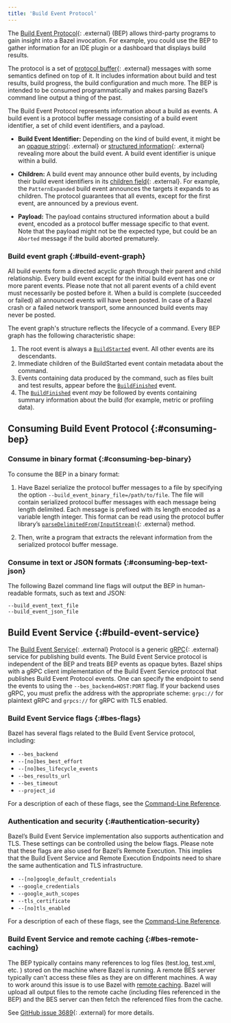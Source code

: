 ```yaml
---
title: 'Build Event Protocol'
---
```



The [Build Event
Protocol](https://github.com/bazelbuild/bazel/blob/master/src/main/java/com/google/devtools/build/lib/buildeventstream/proto/build_event_stream.proto){: .external}
(BEP) allows third-party programs to gain insight into a Bazel invocation. For
example, you could use the BEP to gather information for an IDE
plugin or a dashboard that displays build results.

The protocol is a set of [protocol
buffer](https://developers.google.com/protocol-buffers/){: .external} messages with some
semantics defined on top of it. It includes information about build and test
results, build progress, the build configuration and much more. The BEP is
intended to be consumed programmatically and makes parsing Bazel’s
command line output a thing of the past.

The Build Event Protocol represents information about a build as events. A
build event is a protocol buffer message consisting of a build event identifier,
a set of child event identifiers, and a payload.

*  __Build Event Identifier:__ Depending on the kind of build event, it might be
an [opaque
string](https://github.com/bazelbuild/bazel/blob/16a107d/src/main/java/com/google/devtools/build/lib/buildeventstream/proto/build_event_stream.proto#L91){: .external}
or [structured
information](https://github.com/bazelbuild/bazel/blob/16a107d/src/main/java/com/google/devtools/build/lib/buildeventstream/proto/build_event_stream.proto#L123){: .external}
revealing more about the build event. A build event identifier is unique within
a build.

*  __Children:__ A build event may announce other build events, by including
their build event identifiers in its [children
field](https://github.com/bazelbuild/bazel/blob/16a107d/src/main/java/com/google/devtools/build/lib/buildeventstream/proto/build_event_stream.proto#L469){: .external}.
For example, the `PatternExpanded` build event announces the targets it expands
to as children. The protocol guarantees that all events, except for the first
event, are announced by a previous event.

* __Payload:__ The payload contains structured information about a build event,
encoded as a protocol buffer message specific to that event. Note that the
payload might not be the expected type, but could be an `Aborted` message
if the build aborted prematurely.

### Build event graph {:#build-event-graph}

All build events form a directed acyclic graph through their parent and child
relationship. Every build event except for the initial build event has one or
more parent events. Please note that not all parent events of a child event must
necessarily be posted before it. When a build is complete (succeeded or failed)
all announced events will have been posted. In case of a Bazel crash or a failed
network transport, some announced build events may never be posted.

The event graph's structure reflects the lifecycle of a command. Every BEP
graph has the following characteristic shape:

1. The root event is always a [`BuildStarted`](/versions/6.0.0/remote/bep-glossary#buildstarted)
   event. All other events are its descendants.
1. Immediate children of the BuildStarted event contain metadata about the
   command.
1. Events containing data produced by the command, such as files built and test
   results, appear before the [`BuildFinished`](/versions/6.0.0/remote/bep-glossary#buildfinished)
   event.
1. The [`BuildFinished`](/versions/6.0.0/remote/bep-glossary#buildfinished) event *may* be followed
   by events containing summary information about the build (for example, metric
   or profiling data).

## Consuming Build Event Protocol {:#consuming-bep}

### Consume in binary format {:#consuming-bep-binary}

To consume the BEP in a binary format:

1. Have Bazel serialize the protocol buffer messages to a file by specifying the
   option `--build_event_binary_file=/path/to/file`. The file will contain
   serialized protocol buffer messages with each message being length delimited.
   Each message is prefixed with its length encoded as a variable length integer.
   This format can be read using the protocol buffer library’s
   [`parseDelimitedFrom(InputStream)`](https://developers.google.com/protocol-buffers/docs/reference/java/com/google/protobuf/AbstractParser#parseDelimitedFrom-java.io.InputStream-){: .external}
   method.

2. Then, write a program that extracts the relevant information from the
   serialized protocol buffer message.

### Consume in text or JSON formats {:#consuming-bep-text-json}

The following Bazel command line flags will output the BEP in
human-readable formats, such as text and JSON:

```
--build_event_text_file
--build_event_json_file
```

## Build Event Service {:#build-event-service}

The [Build Event
Service](https://github.com/googleapis/googleapis/blob/master/google/devtools/build/v1/publish_build_event.proto){: .external}
Protocol is a generic [gRPC](https://www.grpc.io){: .external} service for publishing build events. The Build Event
Service protocol is independent of the BEP and treats BEP events as opaque bytes.
Bazel ships with a gRPC client implementation of the Build Event Service protocol that
publishes Build Event Protocol events. One can specify the endpoint to send the
events to using the `--bes_backend=HOST:PORT` flag. If your backend uses gRPC,
you must prefix the address with the appropriate scheme: `grpc://` for plaintext
gRPC and `grpcs://` for gRPC with TLS enabled.

### Build Event Service flags {:#bes-flags}

Bazel has several flags related to the Build Event Service protocol, including:

*  `--bes_backend`
*  `--[no]bes_best_effort`
*  `--[no]bes_lifecycle_events`
*  `--bes_results_url`
*  `--bes_timeout`
*  `--project_id`

For a description of each of these flags, see the
[Command-Line Reference](/versions/6.0.0/reference/command-line-reference).

### Authentication and security {:#authentication-security}

Bazel’s Build Event Service implementation also supports authentication and TLS.
These settings can be controlled using the below flags. Please note that these
flags are also used for Bazel’s Remote Execution. This implies that the Build
Event Service and Remote Execution Endpoints need to share the same
authentication and TLS infrastructure.

*  `--[no]google_default_credentials`
*  `--google_credentials`
*  `--google_auth_scopes`
*  `--tls_certificate`
*  `--[no]tls_enabled`

For a description of each of these flags, see the
[Command-Line Reference](/versions/6.0.0/reference/command-line-reference).

### Build Event Service and remote caching {:#bes-remote-caching}

The BEP typically contains many references to log files (test.log, test.xml,
etc. ) stored on the machine where Bazel is running. A remote BES server
typically can't access these files as they are on different machines. A way to
work around this issue is to use Bazel with [remote
caching](/remote/caching).
Bazel will upload all output files to the remote cache (including files
referenced in the BEP) and the BES server can then fetch the referenced files
from the cache.

See [GitHub issue 3689](https://github.com/bazelbuild/bazel/issues/3689){: .external} for
more details.
